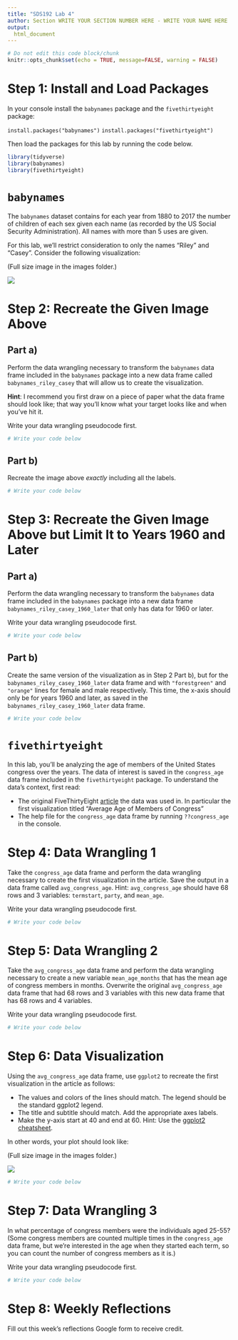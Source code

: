 ```yaml
---
title: "SDS192 Lab 4"
author: Section WRITE YOUR SECTION NUMBER HERE - WRITE YOUR NAME HERE
output:
  html_document
---
```


```r
# Do not edit this code block/chunk
knitr::opts_chunk$set(echo = TRUE, message=FALSE, warning = FALSE)
```

# Step 1: Install and Load Packages

In your console install the `babynames` package and the `fivethirtyeight` package:

`install.packages("babynames")`
`install.packages("fivethirtyeight")`

Then load the packages for this lab by running the code below. 

```r
library(tidyverse)
library(babynames)
library(fivethirtyeight)
```

# `babynames`

The `babynames` dataset contains for each year from 1880 to 2017 the number of children of each sex given each name (as recorded by the US Social Security Administration). All names with more than 5 uses are given.

For this lab, we’ll restrict consideration to only the names “Riley” and “Casey”. Consider the following visualization:

(Full size image in the images folder.)

![](images/Lab4_babynames.png)

# Step 2: Recreate the Given Image Above

## Part a)

Perform the data wrangling necessary to transform the `babynames` data frame included in the `babynames` package into a new data frame called `babynames_riley_casey` that will allow us to create the visualization.

**Hint**: I recommend you first draw on a piece of paper what the data frame should look like; that way you'll know what your target looks like and when you've hit it.

Write your data wrangling pseudocode first.





```r
# Write your code below

```

## Part b)

Recreate the image above *exactly* including all the labels.

```r
# Write your code below

```

# Step 3: Recreate the Given Image Above but Limit It to Years 1960 and Later

## Part a)

Perform the data wrangling necessary to transform the `babynames` data frame included in the `babynames` package into a new data frame `babynames_riley_casey_1960_later` that only has data for 1960 or later.

Write your data wrangling pseudocode first.





```r
# Write your code below

```

## Part b)

Create the same version of the visualization as in Step 2 Part b), but for the `babynames_riley_casey_1960_later` data frame and with `"forestgreen"` and `"orange"` lines for female and male respectively. This time, the x-axis should only be for years 1960 and later, as saved in the `babynames_riley_casey_1960_later` data frame.

```r
# Write your code below

```

# `fivethirtyeight`

In this lab, you'll be analyzing the age of members of the United States congress over the years. The data of interest is saved in the `congress_age` data frame included in the `fivethirtyeight` package. To understand the data's context, first read:

* The original FiveThirtyEight [article](https://fivethirtyeight.com/features/both-republicans-and-democrats-have-an-age-problem/) the data was used in. In particular the first visualization titled "Average Age of Members of Congress"
* The help file for the `congress_age` data frame by running `??congress_age` in the console.

# Step 4: Data Wrangling 1

Take the `congress_age` data frame and perform the data wrangling necessary to create the first visualization in the article. Save the output in a data frame called `avg_congress_age`. Hint: `avg_congress_age` should have 68 rows and 3 variables: `termstart`, `party`, and `mean_age`.

Write your data wrangling pseudocode first.





```r
# Write your code below

```

# Step 5: Data Wrangling 2

Take the `avg_congress_age` data frame and perform the data wrangling necessary to create a new variable `mean_age_months` that has the mean age of congress members in months. Overwrite the original `avg_congress_age` data frame that had 68 rows and 3 variables with this new data frame that has 68 rows and 4 variables. 

Write your data wrangling pseudocode first.





```r
# Write your code below

```

# Step 6: Data Visualization

Using the `avg_congress_age` data frame, use `ggplot2` to recreate the first visualization in the article as follows:

* The values and colors of the lines should match. The legend should be the standard ggplot2 legend.
* The title and subtitle should match. Add the appropriate axes labels.
* Make the y-axis start at 40 and end at 60. Hint: Use the [ggplot2 cheatsheet](https://github.com/rstudio/cheatsheets/blob/main/data-visualization-2.1.pdf).

In other words, your plot should look like:

(Full size image in the images folder.)

![](images/Lab4_congress.png)

```r
# Write your code below

```

# Step 7: Data Wrangling 3

In what percentage of congress members were the individuals aged 25-55? (Some congress members are counted multiple times in the `congress_age` data frame, but we're interested in the age when they started each term, so you can count the number of congress members as it is.)

Write your data wrangling pseudocode first.





```r
# Write your code below

```

# Step 8: Weekly Reflections

Fill out this week's reflections Google form to receive credit.
